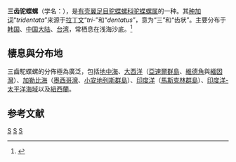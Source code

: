 {{Speciesbox 
| taxon = Cavolinia tridentata
| image = Cavolinia tridentata.jpg
| binomial_authority = (Niebuhr, 1775)
}}
'''三齿驼蝶螺'''（学名：''{{lang|la|Cavolinia tridentata}}''），是[[有壳翼足目|有壳翼足目]][[驼蝶螺科|驼蝶螺科]][[驼蝶螺属|驼蝶螺属]]的一种。其[[种加词|种加词]]“''tridentata''”来源于[[拉丁文|拉丁文]]“''tri-''”和“''dentatus''”，意为“三”和“齿状”。主要分布于[[韩国|韩国]]、[[中国大陆|中国大陆]]、[[台湾|台湾]]，常栖息在浅海沙底。<ref>{{cite web|url=http://shell.sinica.edu.tw/chinese/shellbase_detail.php?science_no=1827|title=国际贝库：三齿驼蝶螺|publisher=台湾贝类资料库|accessdate=2009-08-11|archive-date=2016-03-04|archive-url=https://web.archive.org/web/20160304130400/http://shell.sinica.edu.tw/chinese/shellbase_detail.php?science_no=1827|dead-url=no}}</ref>

==棲息與分布地==
三齒駝蝶螺的分佈極為廣泛，包括[[地中海|地中海]]、[[大西洋|大西洋]]（[[亞速爾群島|亞速爾群島]]、[[維德角|維德角]]與[[緬因灣|緬因灣]]）、[[加勒比海|加勒比海]]（[[墨西哥灣|墨西哥灣]]、[[小安地列斯群島|小安地列斯群島]]）、[[印度洋|印度洋]]（[[馬斯克林群島|馬斯克林群島]]）、[[印度洋-太平洋海域|印度洋-太平洋海域]]以及[[紐西蘭|紐西蘭]]。

== 参考文献 ==
{{reflist}}
{{Taxonbar|from=Q2943374}}

[[Category:驼蝶螺属|S]]
[[Category:1775年描述的動物|S]]
[[Category:大西洋軟體動物|S]]